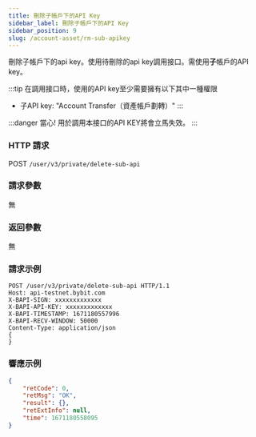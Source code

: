 ```yaml
---
title: 刪除子帳戶下的API Key
sidebar_label: 刪除子帳戶下的API Key
sidebar_position: 9
slug: /account-asset/rm-sub-apikey
---
```


刪除子帳戶下的api key。使用待刪除的api key調用接口。需使用<b>子</b>帳戶的API key。

:::tip
在調用接口時，使用的API key至少需要擁有以下其中一種權限
* 子API key: "Account Transfer（資產帳戶劃轉）"
:::

:::danger
當心! 用於調用本接口的API KEY將會立馬失效。
:::

### HTTP 請求
POST `/user/v3/private/delete-sub-api`

### 請求參數
無


### 返回參數
無


### 請求示例

```http
POST /user/v3/private/delete-sub-api HTTP/1.1
Host: api-testnet.bybit.com
X-BAPI-SIGN: xxxxxxxxxxxxx
X-BAPI-API-KEY: xxxxxxxxxxxxx
X-BAPI-TIMESTAMP: 1671180557996
X-BAPI-RECV-WINDOW: 50000
Content-Type: application/json
{
}
```

### 響應示例

```json
{
    "retCode": 0,
    "retMsg": "OK",
    "result": {},
    "retExtInfo": null,
    "time": 1671180558095
}
```